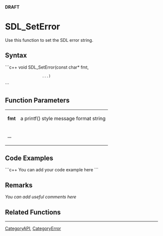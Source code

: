 <!-- pragma section-numbers off -->
<!-- pragma disable-camelcase -->
'''DRAFT'''

= SDL_SetError =
Use this function to set the SDL error string.


== Syntax ==
```c++
void SDL_SetError(const char* fmt, 
                  ...)
```

== Function Parameters ==
{|
|'''fmt'''
|a printf() style message format string
|-
|'''...'''
|
|}

== Code Examples ==
```c++
You can add your code example here
```

== Remarks ==
''You can add useful comments here''

== Related Functions ==

----
[[CategoryAPI]], [[CategoryError]]
